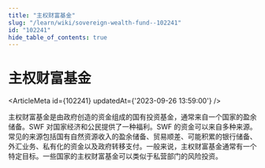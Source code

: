 ```yaml
---
title: "主权财富基金"
slug: "/learn/wiki/sovereign-wealth-fund--102241"
id: "102241"
hide_table_of_contents: true
---
```



# 主权财富基金

<ArticleMeta id={102241} updatedAt={'2023-09-26 13:59:00'} />
<div className='border-solid border-b border-t-0 my-4 border-[var(--ifm-color-gray-300)]' />

主权财富基金是由政府创造的资金组成的国有投资基金，通常来自一个国家的盈余储备。SWF 对国家经济和公民提供了一种福利。SWF 的资金可以来自多种来源。常见的来源包括国有自然资源收入的盈余储备、贸易顺差、可能积累的银行储备、外汇业务、私有化的资金以及政府转移支付。一般来说，主权财富基金通常有一个特定目标。一些国家的主权财富基金可以类似于私营部门的风险投资。
